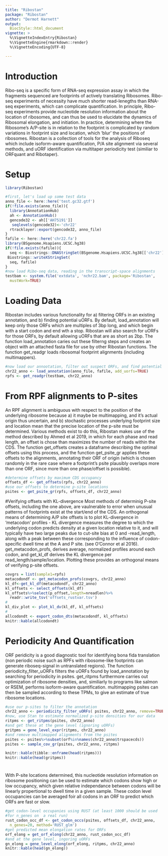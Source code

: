 ```yaml
---
title: "Ribostan"
package: "Ribostan"
author: "Dermot Harnett"
output: 
  BiocStyle::html_document
vignette: >
  %\VignetteIndexEntry{Ribostan}
  %\VignetteEngine{rmarkdown::render}
  %\VignetteEncoding{UTF-8}  

---
```

  
# Introduction

Ribo-seq is a specific form of RNA-seq expression assay in which the
fragments sequenced are footprints of actively translating Ribosomes.
Ribo-seq experiments of necessity have much shorter read-lenegths than
RNA-seq experiments, which can complicate quantification. In principle,
Ribo-seq experiments provide nucleotide resolution information about
the location of ribosomes, and can thus be used to elucidate the dynamics
of Ribosomal elongation, and initiation. In practice, determining where
the Ribosome's A/P-site is in relation to the footprint is complicated by
random variations in footprint size and location, which 'blur' the
positions of ribosomes. Ribostan is a collection of tools for the
analysis of Riboseq which include isoform-aware quantification, P/A
site alignment via several methods, and uORF identification via
multitaper periodicity test (similiar to ORFquant and Ribotaper).
  
# Setup
  
```r
library(Ribostan)
```



```r
#first, let's load up some test data
anno_file <- here::here('test.gc32.gtf')
if(!file.exists(anno_file)){
  library(AnnotationHub)
  ah <- AnnotationHub()
  gencode32 <- ah[['AH75191']]
   seqlevels(gencode32)<-'chr22'
  rtracklayer::export(gencode32, anno_file)
}
fafile <- here::here('chr22.fa')
library(BSgenome.Hsapiens.UCSC.hg38)
if(!file.exists(fafile)){
  seq <- Biostrings::DNAStringSet(BSgenome.Hsapiens.UCSC.hg38[['chr22']])
 Biostrings::writeXStringSet(
  seq, fafile)
}
#now load Ribo-seq data, reading in the transcript-space alignments
testbam <- system.file('extdata', 'nchr22.bam', package='Ribostan',
  mustWork=TRUE)

```

# Loading Data
Ribostan includes various functionality for a) filtering ORFs in an existing annotation,
and b) finding potential uORFs. By default, load_annotation will keep only those ORFs
which are multiples of 3bp long, and which begin with a start codon and end wth a stop.
Ribostan will also search for uORFs for those ORFs, by default allowing uORFs that are
as short as 2bp. The function load_annotation caries out these filterng steps and creates
an object with an attached fasta file for use by other Ribostan functions. The function
get_readgr loads ribosomal footprint alignments (including multimappers).

```r

#now load our annootation, filter out suspect ORFs, and find potential uORFs
chr22_anno <- load_annotation(anno_file, fafile, add_uorfs=TRUE)
rpfs <- get_readgr(testbam, chr22_anno)

```

# From RPF alignments to P-sites
An RPF alignment is ambiguous with respect to the position of the underlying ribosome
because a) it maybe be multimapping, and it's actual origin thus uncertain, and b)
stochastic processes underlying footprint size and location mean that the precise
location of the p-site must be determined. Various methods exist to do this, Ribostan
makes use of the method described by Ahmed et al 2019, in which for each phase and read
length, an offset is chose than maximizes the number of reads within the CDS. The function
get_offsets creates a dataframe describing the optimal offsets using this process, and the
function get_psite_gr applies these offsets to the alignments, annotating their
ORF of origin (which is chosen randomly in the rare case where a footprint's psite
 plausibly overlaps more than one ORF, since more than one phase/offset is possible).
```r

#determine offsets by maximum CDS occupancy
offsets_df <- get_offsets(rpfs, chr22_anno)
#use our offsets to determine p-site locations
psites <- get_psite_gr(rpfs, offsets_df, chr22_anno)
```


#Verifying offsets with KL-divergence
Most methods of determinig P-site offsets, including the one above, are vaulnerable
to error when unusual patterns of footprints exist at the start/end of the CDS.
An orthogonal means of determining A/P site offsets is to plot KL-divergence in
'metacodon' profiles - KL divergence measures the degree to which the underlying
codon predicts density at a given location relative to it, and will typically have
two large peaks due to cut-site bias at 0 and -read_length, along with a peak between
these corresponding to the influence of codon-specific dwell time at the A and P site.
(see O'Connor et al 2016). get_metacodon_profs, derives average, normalized  profiles
around each codon, and get_kl_df derives the KL divergence per 
read_length/sample/location. Plotting these provides an orthogonal means of verifying
p-site offsets.

```r

covgrs = list(sample1=rpfs)
metacodondf <- get_metacodon_profs(covgrs, chr22_anno)
kl_df<-get_kl_df(metacodondf, chr22_anno)
kl_offsets <- select_offsets(kl_df)
kl_offsets%>%select(p_offset,length=nreadlen)%>%
  readr::write_tsv('offsets_rustvar.tsv')
#
kl_div_plot <- plot_kl_dv(kl_df, kl_offsets)
#
allcodondt <- export_codon_dts(metacodondf, kl_offsets)
knitr::kable(allcodondt)

```

# Periodicity And Quantification
ORF peridicity is a good diagnostic tool for identifying bona fida translation
(non periodic noise such as RPFs with ribosome-like footprints can generate
riboseq-signal in untranslated regions). The function periodicity_filter_uORFs
filters the uORFs found by load_annotation by searching for periodicity in psites.
get_ritpms furthermore carries out optimization of ribosome densities, and,
similiarly to programs like salmon or RSEM, performs isoform-aware quantification.
multimapping psites can then be sampled according to these TPMs, to give an estimate
of true ribosome locations.
```r
#use our p-sites to filter the annotation 
chr22_anno <- periodicity_filter_uORFs( psites, chr22_anno, remove=TRUE)
#now, use Stan to estimate normalized p-site densities for our data
ritpms <- get_ritpms(psites, chr22_anno)
#and get these at the gene level (ignoring uORFs)
gritpms = gene_level_expr(ritpms, chr22_anno)
#and remove multimapped alignments from the psites
psites <- psites%>%subset(orf%in%names(chr22_anno$trspacecds))
psites <- sample_cov_gr(psites, chr22_anno, ritpms)

knitr::kable(tibble::enframe(head(ritpms)))
knitr::kable(head(gritpms))
```


# 
With P-site locations determined, this nucleotide resolution information on ribosome
positioning can be used to estimate which codons show high or low occupancy, which
given relative independance between codons will be linearly propertional to dwell time
in a given sample. These codon level occupancies can be averaged foir all codons in an
ORF to predict which ORFs are fast or slow.

```r
#get codon-level occupanies using RUST (at least 1000 should be used 
#for n_genes on  a real run)
rust_codon_occ_df <- get_codon_occs(psites, offsets_df, chr22_anno,
  n_genes=20, method='RUST_glm')
#get predicted mean elongation rates for ORFs
orf_elong = get_orf_elong(chr22_anno, rust_codon_occ_df)
#and at the gene level, ingoring uORFs
gn_elong = gene_level_elong(orf_elong, ritpms, chr22_anno)
knitr::kable(head(gn_elong))

```
